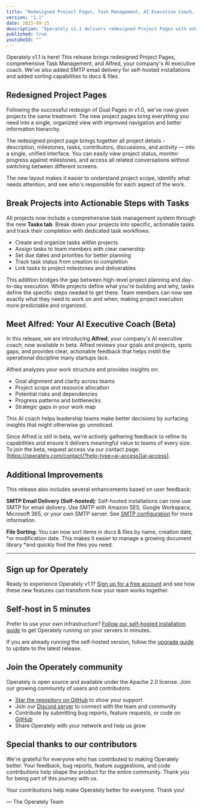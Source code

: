 ```yaml
---
title: "Redesigned Project Pages, Task Management, AI Executive Coach, and more"
version: "1.1"
date: 2025-09-15
description: "Operately v1.1 delivers redesigned Project Pages with enhanced visibility, comprehensive Task Management for project execution, and Alfred, your AI executive coach. Plus SMTP email delivery for self-hosted installations and improved file sorting capabilities."
published: true
youtubeId: ""
---
```



Operately v1.1 is here! This release brings redesigned Project Pages, comprehensive
Task Management, and Alfred, your company's AI executive coach. We've also added
SMTP email delivery for self-hosted installations and added sorting capabilities
to docs & files.

## Redesigned Project Pages

Following the successful redesign of Goal Pages in v1.0, we've now given
projects the same treatment. The new project pages bring everything you need into
a single, organized view with improved navigation and better information hierarchy.

The redesigned project page brings together all project details - description,
milestones, tasks, contributors, discussions, and activity — into a single,
unified interface. You can easily view project status, monitor progress against
milestones, and access all related conversations without switching between
different screens.

The new layout makes it easier to understand project scope, identify what
needs attention, and see who's responsible for each aspect of the work.

<BigImage src={newProjectPage} alt="New Project Page" />

## Break Projects into Actionable Steps with Tasks

All projects now include a comprehensive task management system through the new
**Tasks tab**. Break down your projects into specific, actionable tasks and track
their completion with dedicated task workflows.

- Create and organize tasks within projects
- Assign tasks to team members with clear ownership
- Set due dates and priorities for better planning
- Track task status from creation to completion
- Link tasks to project milestones and deliverables

This addition bridges the gap between high-level project planning and day-to-day
execution. While projects define what you're building and why, tasks define the
specific steps needed to get there. Team members can now see exactly what they
need to work on and when, making project execution more predictable and
organized.

<BigImage src={taskManagement} alt="Task Management System" />

## Meet Alfred: Your AI Executive Coach (Beta)

In this release, we are introducing **Alfred**, your company's AI executive coach,
now available in beta. Alfred reviews your goals and projects, spots gaps, and
provides clear, actionable feedback that helps instill the operational discipline
many startups lack.

Alfred analyzes your work structure and provides insights on:

- Goal alignment and clarity across teams
- Project scope and resource allocation
- Potential risks and dependencies
- Progress patterns and bottlenecks
- Strategic gaps in your work map

This AI coach helps leadership teams make better decisions by surfacing insights
that might otherwise go unnoticed.

Since Alfred is still in beta, we're actively gathering feedback to refine its
capabilities and ensure it delivers meaningful value to teams of every size.
To join the beta, request access via our contact page:
[https://operately.com/contact/?help-type=ai-access][ai-access].

<BigImage src={alfredAI} alt="Alfred AI Executive Coach" />

## Additional Improvements

This release also includes several enhancements based on user feedback:

**SMTP Email Delivery (Self‑hosted)**: Self-hosted installations can now use SMTP
for email delivery. Use SMTP with Amazon SES, Google Workspace, Microsoft 365,
or your own SMTP server. See [SMTP configuration][smtp-conf] for more information.

**File Sorting**: You can now sort items in docs & files by name, creation date,
*or modification date. This makes it easier to manage a growing document library
*and quickly find the files you need.

---

## Sign up for Operately

Ready to experience Operately v1.1? [Sign up for a free account][signup] and
see how these new features can transform how your team works together.

## Self-host in 5 minutes

Prefer to use your own infrastructure? [Follow our self-hosted installation guide][install]
to get Operately running on your servers in minutes.

If you are already running the self-hosted version, follow the [upgrade guide][upgrade]
to update to the latest release.

## Join the Operately community

Operately is open source and available under the Apache 2.0 license.
Join our growing community of users and contributors:

- [Star the repository on GitHub][github] to show your support
- Join our [Discord server][discord] to connect with the team and community
- Contribute by submitting bug reports, feature requests, or code on [GitHub][github]
- Share Operately with your network and help us grow

## Special thanks to our contributors

We're grateful for everyone who has contributed to making Operately better.
Your feedback, bug reports, feature suggestions, and code contributions help
shape the product for the entire community. Thank you for being part of this
journey with us.

Your contributions help make Operately better for everyone. Thank you!

&mdash; The Operately Team

[install]: https://operately.com/install
[upgrade]: https://github.com/operately/operately/blob/main/docs/installation/upgrade-from-v1.0.0-to-v1.1.0.md
[signup]: https://app.operately.com/sign_up
[discord]: https://discord.com/invite/2ngnragJYV
[github]: https://github.com/operately/operately
[smtp-conf]: https://github.com/operately/operately/blob/main/docs/smtp-configuration.md
[ai-access]: https://operately.com/contact/?help-type=ai-access
